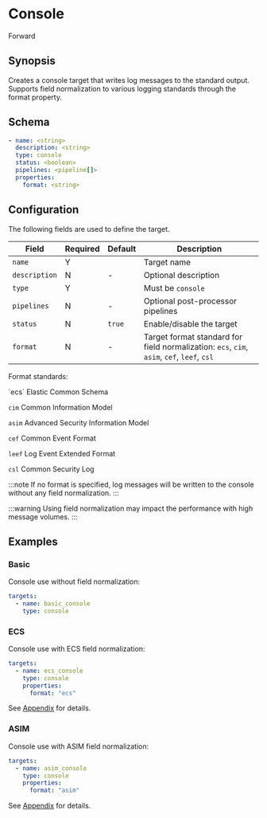 # Console

<span className="theme-doc-version-badge badge badge--secondary">Forward</span>

## Synopsis

Creates a console target that writes log messages to the standard output. Supports field normalization to various logging standards through the format property.

## Schema

```yaml
- name: <string>
  description: <string>
  type: console
  status: <boolean>
  pipelines: <pipeline[]>
  properties:
    format: <string>
```

## Configuration

The following fields are used to define the target.

|Field|Required|Default|Description|
|---|---|---|---|
|`name`|Y||Target name|
|`description`|N|-|Optional description|
|`type`|Y||Must be `console`|
|`pipelines`|N|-|Optional post-processor pipelines|
|`status`|N|`true`|Enable/disable the target|
|`format`|N|-|Target format standard for field normalization: `ecs`, `cim`, `asim`, `cef`, `leef`, `csl`|

Format standards:

<TermTable>
  <TermCol>`ecs`</TermCol>
  <DefCol>Elastic Common Schema</DefCol>

  <TermCol>`cim`</TermCol>
  <DefCol>Common Information Model</DefCol>

  <TermCol>`asim`</TermCol>
  <DefCol>Advanced Security Information Model</DefCol>

  <TermCol>`cef`</TermCol>
  <DefCol>Common Event Format</DefCol>

  <TermCol>`leef`</TermCol>
  <DefCol>Log Event Extended Format</DefCol>

  <TermCol>`csl`</TermCol>
  <DefCol>Common Security Log</DefCol>
</TermTable>

:::note
If no format is specified, log messages will be written to the console without any field normalization.
:::

:::warning
Using field normalization may impact the performance with high message volumes.
:::

## Examples

### Basic

Console use without field normalization:

```yaml
targets:
  - name: basic_console
    type: console
```

### ECS

Console use with ECS field normalization:

```yaml
targets:
  - name: ecs_console
    type: console
    properties:
      format: "ecs"
```

See [Appendix](/appendix.mdx#ecs) for details.

### ASIM

Console use with ASIM field normalization:

```yaml
targets:
  - name: asim_console
    type: console
    properties:
      format: "asim"
```

See [Appendix](/appendix.mdx#asim) for details.
